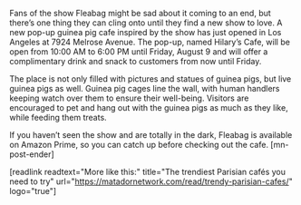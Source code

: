 Fans of the show Fleabag might be sad about it coming to an end, but there’s one thing they can cling onto until they find a new show to love. A new pop-up guinea pig cafe inspired by the show has just opened in Los Angeles at 7924 Melrose Avenue. The pop-up, named Hilary’s Cafe, will be open from 10:00 AM to 6:00 PM until Friday, August 9 and will offer a complimentary drink and snack to customers from now until Friday.

The place is not only filled with pictures and statues of guinea pigs, but live guinea pigs as well. Guinea pig cages line the wall, with human handlers keeping watch over them to ensure their well-being. Visitors are encouraged to pet and hang out with the guinea pigs as much as they like, while feeding them treats.

If you haven’t seen the show and are totally in the dark, Fleabag is available on Amazon Prime, so you can catch up before checking out the cafe. [mn-post-ender]

[readlink readtext="More like this:" title="The trendiest Parisian cafés you need to try" url="https://matadornetwork.com/read/trendy-parisian-cafes/" logo="true"]